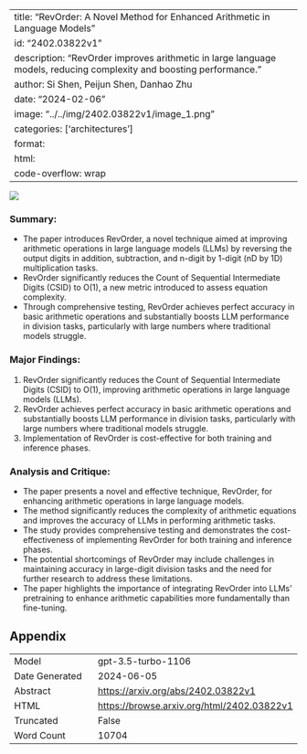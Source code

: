 
---
title: "RevOrder: A Novel Method for Enhanced Arithmetic in Language Models"
id: "2402.03822v1"
description: "RevOrder improves arithmetic in large language models, reducing complexity and boosting performance."
author: Si Shen, Peijun Shen, Danhao Zhu
date: "2024-02-06"
image: "../../img/2402.03822v1/image_1.png"
categories: ['architectures']
format:
  html:
    code-overflow: wrap
---

![](../../img/2402.03822v1/image_1.png)

### Summary:
- The paper introduces RevOrder, a novel technique aimed at improving arithmetic operations in large language models (LLMs) by reversing the output digits in addition, subtraction, and n-digit by 1-digit (nD by 1D) multiplication tasks.
- RevOrder significantly reduces the Count of Sequential Intermediate Digits (CSID) to O(1), a new metric introduced to assess equation complexity.
- Through comprehensive testing, RevOrder achieves perfect accuracy in basic arithmetic operations and substantially boosts LLM performance in division tasks, particularly with large numbers where traditional models struggle.

### Major Findings:
1. RevOrder significantly reduces the Count of Sequential Intermediate Digits (CSID) to O(1), improving arithmetic operations in large language models (LLMs).
2. RevOrder achieves perfect accuracy in basic arithmetic operations and substantially boosts LLM performance in division tasks, particularly with large numbers where traditional models struggle.
3. Implementation of RevOrder is cost-effective for both training and inference phases.

### Analysis and Critique:
- The paper presents a novel and effective technique, RevOrder, for enhancing arithmetic operations in large language models.
- The method significantly reduces the complexity of arithmetic equations and improves the accuracy of LLMs in performing arithmetic tasks.
- The study provides comprehensive testing and demonstrates the cost-effectiveness of implementing RevOrder for both training and inference phases.
- The potential shortcomings of RevOrder may include challenges in maintaining accuracy in large-digit division tasks and the need for further research to address these limitations.
- The paper highlights the importance of integrating RevOrder into LLMs' pretraining to enhance arithmetic capabilities more fundamentally than fine-tuning.

## Appendix

|          |          |
|----------|----------|
| Model     | gpt-3.5-turbo-1106       |
| Date Generated     | 2024-06-05       |
| Abstract | [https://arxiv.org/abs/2402.03822v1](https://arxiv.org/abs/2402.03822v1)        |
| HTML     | [https://browse.arxiv.org/html/2402.03822v1](https://browse.arxiv.org/html/2402.03822v1)       |
| Truncated       | False       |
| Word Count       | 10704       |